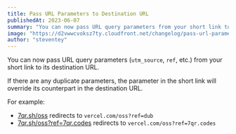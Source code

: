 ```yaml
---
title: Pass URL Parameters to Destination URL
publishedAt: 2023-06-07
summary: "You can now pass URL query parameters from your short link to its destination URL."
image: "https://d2vwwcvoksz7ty.cloudfront.net/changelog/pass-url-parameters.png"
author: "steventey"
---
```


You can now pass URL query parameters (`utm_source`, `ref`, etc.) from your short link to its destination URL.

If there are any duplicate parameters, the parameter in the short link will override its counterpart in the destination URL.

For example:

- [7qr.sh/oss](https://7qr.sh/oss) redirects to `vercel.com/oss?ref=dub`
- [7qr.sh/oss?ref=7qr.codes](https://7qr.sh/oss?ref=7qr.codes) redirects to `vercel.com/oss?ref=7qr.codes`
